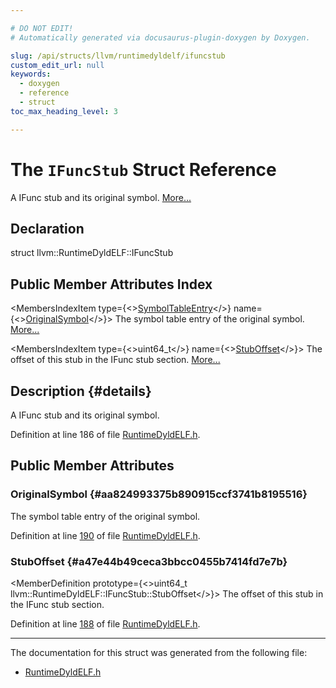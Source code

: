 ```yaml
---

# DO NOT EDIT!
# Automatically generated via docusaurus-plugin-doxygen by Doxygen.

slug: /api/structs/llvm/runtimedyldelf/ifuncstub
custom_edit_url: null
keywords:
  - doxygen
  - reference
  - struct
toc_max_heading_level: 3

---
```





# The `IFuncStub` Struct Reference

<DoxygenPage pluginConfig={pluginConfig}>

A IFunc stub and its original symbol. <a href="#details">More...</a>

## Declaration

<CodeBlock>struct llvm::RuntimeDyldELF::IFuncStub</CodeBlock>

## Public Member Attributes Index

<MembersIndex>

<MembersIndexItem
  type={<><a href="/docs/api/classes/llvm/symboltableentry">SymbolTableEntry</a></>}
  name={<><a href="#aa824993375b890915ccf3741b8195516">OriginalSymbol</a></>}>
The symbol table entry of the original symbol. <a href="#aa824993375b890915ccf3741b8195516">More...</a>
</MembersIndexItem>

<MembersIndexItem
  type={<>uint64&#95;t</>}
  name={<><a href="#a47e44b49ceca3bbcc0455b7414fd7e7b">StubOffset</a></>}>
The offset of this stub in the IFunc stub section. <a href="#a47e44b49ceca3bbcc0455b7414fd7e7b">More...</a>
</MembersIndexItem>

</MembersIndex>

## Description {#details}

A IFunc stub and its original symbol.

Definition at line 186 of file <a href="/docs/api/files/lib/lib/executionengine/lib/executionengine/runtimedyld/runtimedyldelf-h">RuntimeDyldELF.h</a>.

<SectionDefinition>

## Public Member Attributes

### OriginalSymbol {#aa824993375b890915ccf3741b8195516}

<MemberDefinition
  prototype="SymbolTableEntry llvm::RuntimeDyldELF::IFuncStub::OriginalSymbol">
The symbol table entry of the original symbol.

Definition at line <a href="/docs/api/files/lib/lib/executionengine/lib/executionengine/runtimedyld/runtimedyldelf-h/#l00190">190</a> of file <a href="/docs/api/files/lib/lib/executionengine/lib/executionengine/runtimedyld/runtimedyldelf-h">RuntimeDyldELF.h</a>.
</MemberDefinition>

### StubOffset {#a47e44b49ceca3bbcc0455b7414fd7e7b}

<MemberDefinition
  prototype={<>uint64&#95;t llvm::RuntimeDyldELF::IFuncStub::StubOffset</>}>
The offset of this stub in the IFunc stub section.

Definition at line <a href="/docs/api/files/lib/lib/executionengine/lib/executionengine/runtimedyld/runtimedyldelf-h/#l00188">188</a> of file <a href="/docs/api/files/lib/lib/executionengine/lib/executionengine/runtimedyld/runtimedyldelf-h">RuntimeDyldELF.h</a>.
</MemberDefinition>

</SectionDefinition>

<hr/>

The documentation for this struct was generated from the following file:

<ul>
<li><a href="/docs/api/files/lib/lib/executionengine/lib/executionengine/runtimedyld/runtimedyldelf-h">RuntimeDyldELF.h</a></li>
</ul>

</DoxygenPage>
